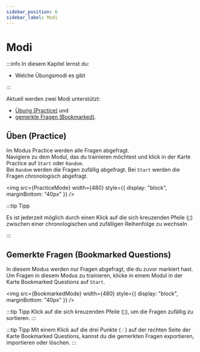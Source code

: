 ```yaml
---
sidebar_position: 6
sidebar_label: Modi
---
```



# Modi

:::info In diesem Kapitel lernst du:

- Welche Übungsmodi es gibt

:::

Aktuell werden zwei Modi unterstützt:

- [Übung (Practice)](#üben-practice) und
- [gemerkte Fragen (Bookmarked)](#gemerkte-fragen-bookmarked-questions).

## Üben (Practice)

Im Modus Practice werden alle Fragen abgefragt.  
Navigiere zu dem Modul, das du trainieren möchtest und klick in der Karte Practice auf `Start` oder `Random`.  
Bei `Random` werden die Fragen zufällig abgefragt. Bei `Start` werden die Fragen chronologisch abgefragt.

<img src={PracticeMode} width={480} style={{ display: "block", marginBottom: "40px" }} />

:::tip Tipp

Es ist jederzeit möglich durch einen Klick auf die sich kreuzenden Pfeile (`🔀`) zwischen einer chronologischen und zufälligen Reihenfolge zu wechseln

:::

## Gemerkte Fragen (Bookmarked Questions)

In diesem Modus werden nur Fragen abgefragt, die du zuvor markiert hast.  
Um Fragen in diesem Modus zu trainieren, klicke in einem Modul in der Karte Bookmarked Questions auf `Start`.

<img src={BookmarkedMode} width={480} style={{ display: "block", marginBottom: "40px" }} />

:::tip Tipp
Klick auf die sich kreuzenden Pfeile (`🔀`), um die Fragen zufällig zu sortieren.
:::

:::tip Tipp
Mit einem Klick auf die drei Punkte (`⋮`) auf der rechten Seite der Karte Bookmarked Questions, kannst du die gemerkten Fragen exportieren, importieren oder löschen.
:::
